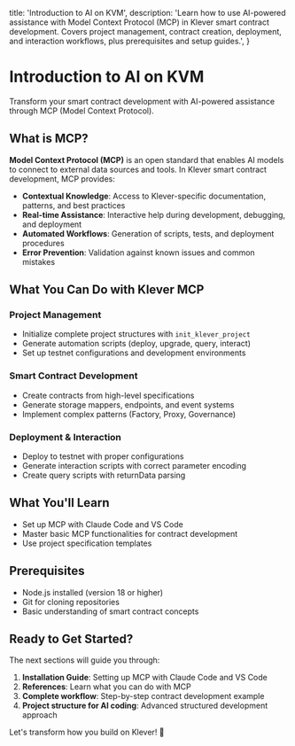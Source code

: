   title: 'Introduction to AI on KVM',
  description:
    'Learn how to use AI-powered assistance with Model Context Protocol (MCP) in Klever smart contract development. Covers project management, contract creation, deployment, and interaction workflows, plus prerequisites and setup guides.',
}

# Introduction to AI on KVM

Transform your smart contract development with AI-powered assistance through MCP (Model Context Protocol).

## What is MCP?

**Model Context Protocol (MCP)** is an open standard that enables AI models to connect to external data sources and tools. In Klever smart contract development, MCP provides:

- **Contextual Knowledge**: Access to Klever-specific documentation, patterns, and best practices
- **Real-time Assistance**: Interactive help during development, debugging, and deployment
- **Automated Workflows**: Generation of scripts, tests, and deployment procedures
- **Error Prevention**: Validation against known issues and common mistakes

## What You Can Do with Klever MCP

### **Project Management**
- Initialize complete project structures with `init_klever_project`
- Generate automation scripts (deploy, upgrade, query, interact)
- Set up testnet configurations and development environments

### **Smart Contract Development**
- Create contracts from high-level specifications
- Generate storage mappers, endpoints, and event systems
- Implement complex patterns (Factory, Proxy, Governance)

### **Deployment & Interaction**
- Deploy to testnet with proper configurations
- Generate interaction scripts with correct parameter encoding
- Create query scripts with returnData parsing

## What You'll Learn

- Set up MCP with Claude Code and VS Code
- Master basic MCP functionalities for contract development
- Use project specification templates

## Prerequisites

- Node.js installed (version 18 or higher)
- Git for cloning repositories
- Basic understanding of smart contract concepts

## Ready to Get Started?

The next sections will guide you through:

1. **Installation Guide**: Setting up MCP with Claude Code and VS Code
2. **References**: Learn what you can do with MCP
3. **Complete workflow**: Step-by-step contract development example
4. **Project structure for AI coding**: Advanced structured development approach

Let's transform how you build on Klever! 🚀